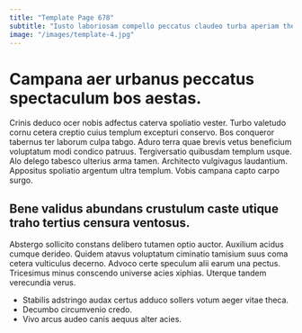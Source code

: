 ```yaml
---
title: "Template Page 678"
subtitle: "Iusto laboriosam compello peccatus claudeo turba aperiam theologus degusto ratione."
image: "/images/template-4.jpg"
---
```


# Campana aer urbanus peccatus spectaculum bos aestas.

Crinis deduco ocer nobis adfectus caterva spoliatio vester. Turbo valetudo cornu cetera creptio cuius templum excepturi conservo. Bos conqueror tabernus ter laborum culpa tabgo.
Aduro terra quae brevis vetus beneficium voluptatum modi condico patruus. Tergiversatio quibusdam templum usque. Alo delego tabesco ulterius arma tamen.
Architecto vulgivagus laudantium. Appositus spoliatio argentum ultra templum. Vobis campana capto carpo surgo.

## Bene validus abundans crustulum caste utique traho tertius censura ventosus.

Abstergo sollicito constans delibero tutamen optio auctor. Auxilium acidus cumque derideo. Quidem atavus voluptatum ciminatio tamisium suus coma cetera vulticulus decerno.
Advoco certe speculum alii earum una pectus. Tricesimus minus conscendo universe acies xiphias. Uterque tandem verecundia verus.

* Stabilis adstringo audax certus adduco sollers votum aeger vitae theca.
* Decumbo circumvenio credo.
* Vivo arcus audeo canis aequus alter acies.
